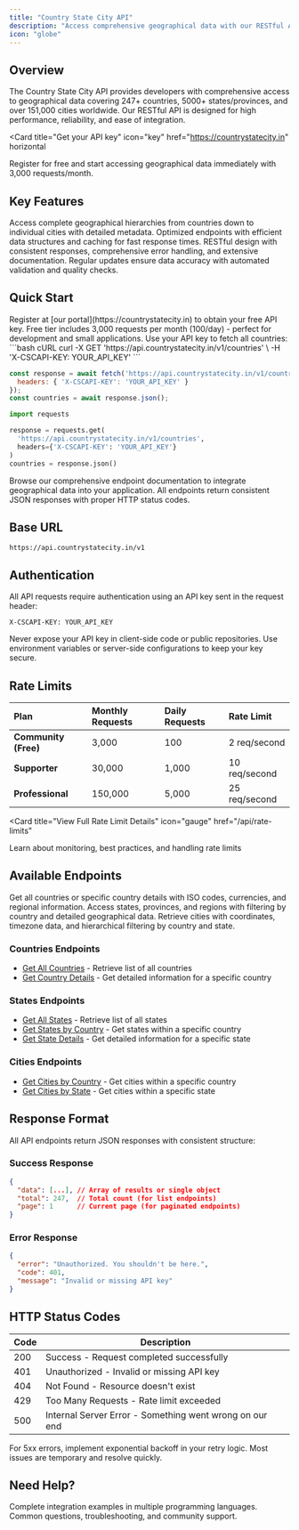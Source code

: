 ```yaml
---
title: "Country State City API"
description: "Access comprehensive geographical data with our RESTful API featuring 247+ countries, 5000+ states, and 151,000+ cities"
icon: "globe"
---
```


## Overview

The Country State City API provides developers with comprehensive access to geographical data covering 247+ countries, 5000+ states/provinces, and over 151,000 cities worldwide. Our RESTful API is designed for high performance, reliability, and ease of integration.

<Card
  title="Get your API key"
  icon="key"
  href="https://countrystatecity.in"
  horizontal
>
  Register for free and start accessing geographical data immediately with 3,000 requests/month.
</Card>

## Key Features

<CardGroup cols={2}>
  <Card title="Comprehensive Coverage" icon="globe">
    Access complete geographical hierarchies from countries down to individual cities with detailed metadata.
  </Card>
  <Card title="High Performance" icon="bolt">
    Optimized endpoints with efficient data structures and caching for fast response times.
  </Card>
  <Card title="Developer Friendly" icon="code">
    RESTful design with consistent responses, comprehensive error handling, and extensive documentation.
  </Card>
  <Card title="Always Current" icon="clock">
    Regular updates ensure data accuracy with automated validation and quality checks.
  </Card>
</CardGroup>

## Quick Start

<Steps>
<Step title="Get Your API Key">
  Register at [our portal](https://countrystatecity.in) to obtain your free API key.
  
  <Info>
  Free tier includes 3,000 requests per month (100/day) - perfect for development and small applications.
  </Info>
</Step>

<Step title="Make Your First Request">
  Use your API key to fetch all countries:
  
  <CodeGroup>
  ```bash cURL
  curl -X GET 'https://api.countrystatecity.in/v1/countries' \
    -H 'X-CSCAPI-KEY: YOUR_API_KEY'
  ```
  
  ```javascript JavaScript
  const response = await fetch('https://api.countrystatecity.in/v1/countries', {
    headers: { 'X-CSCAPI-KEY': 'YOUR_API_KEY' }
  });
  const countries = await response.json();
  ```
  
  ```python Python
  import requests
  
  response = requests.get(
    'https://api.countrystatecity.in/v1/countries',
    headers={'X-CSCAPI-KEY': 'YOUR_API_KEY'}
  )
  countries = response.json()
  ```
  </CodeGroup>
</Step>

<Step title="Explore the Endpoints">
  Browse our comprehensive endpoint documentation to integrate geographical data into your application.
  
  <Check>
  All endpoints return consistent JSON responses with proper HTTP status codes.
  </Check>
</Step>
</Steps>

## Base URL

```
https://api.countrystatecity.in/v1
```

## Authentication

All API requests require authentication using an API key sent in the request header:

```
X-CSCAPI-KEY: YOUR_API_KEY
```

<Warning>
Never expose your API key in client-side code or public repositories. Use environment variables or server-side configurations to keep your key secure.
</Warning>

## Rate Limits

| Plan | Monthly Requests | Daily Requests | Rate Limit |
|:-----|:-----------------|:---------------|:-----------|
| **Community (Free)** | 3,000 | 100 | 2 req/second |
| **Supporter** | 30,000 | 1,000 | 10 req/second |
| **Professional** | 150,000 | 5,000 | 25 req/second |

<Card 
  title="View Full Rate Limit Details" 
  icon="gauge" 
  href="/api/rate-limits"
>
  Learn about monitoring, best practices, and handling rate limits
</Card>

## Available Endpoints

<CardGroup cols={3}>
  <Card title="Countries" icon="flag" href="/api/endpoints/get-all-countries">
    Get all countries or specific country details with ISO codes, currencies, and regional information.
  </Card>
  <Card title="States" icon="map" href="/api/endpoints/get-all-states">
    Access states, provinces, and regions with filtering by country and detailed geographical data.
  </Card>
  <Card title="Cities" icon="building" href="/api/endpoints/get-cities-by-country">
    Retrieve cities with coordinates, timezone data, and hierarchical filtering by country and state.
  </Card>
</CardGroup>

### Countries Endpoints
- [Get All Countries](/api/endpoints/get-all-countries) - Retrieve list of all countries
- [Get Country Details](/api/endpoints/get-country-details) - Get detailed information for a specific country

### States Endpoints  
- [Get All States](/api/endpoints/get-all-states) - Retrieve list of all states
- [Get States by Country](/api/endpoints/get-states-by-country) - Get states within a specific country
- [Get State Details](/api/endpoints/get-state-details) - Get detailed information for a specific state

### Cities Endpoints
- [Get Cities by Country](/api/endpoints/get-cities-by-country) - Get cities within a specific country
- [Get Cities by State](/api/endpoints/get-cities-by-state) - Get cities within a specific state

## Response Format

All API endpoints return JSON responses with consistent structure:

### Success Response
```json
{
  "data": [...], // Array of results or single object
  "total": 247,  // Total count (for list endpoints)
  "page": 1      // Current page (for paginated endpoints)
}
```

### Error Response  
```json
{
  "error": "Unauthorized. You shouldn't be here.",
  "code": 401,
  "message": "Invalid or missing API key"
}
```

## HTTP Status Codes

| Code | Description |
|------|-------------|
| 200  | Success - Request completed successfully |
| 401  | Unauthorized - Invalid or missing API key |
| 404  | Not Found - Resource doesn't exist |
| 429  | Too Many Requests - Rate limit exceeded |
| 500  | Internal Server Error - Something went wrong on our end |

<Info>
For 5xx errors, implement exponential backoff in your retry logic. Most issues are temporary and resolve quickly.
</Info>

## Need Help?

<CardGroup cols={2}>
  <Card title="Sample Code" icon="code" href="/api/examples">
    Complete integration examples in multiple programming languages.
  </Card>
  <Card title="Support" icon="headset" href="/support/faqs">
    Common questions, troubleshooting, and community support.
  </Card>
</CardGroup>
